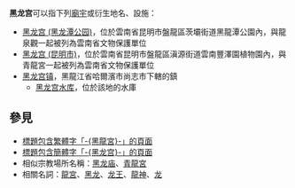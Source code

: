 '''黑龙宫'''可以指下列[[廟宇|廟宇]]或衍生地名、設施：
* [[黑龙宫_(黑龙潭公园)|黑龙宫 (黑龙潭公园)]]，位於雲南省昆明市盤龍區茨壩街道黑龍潭公園內，與龍泉觀一起被列為雲南省文物保護單位
* [[黑龙宫_(昆明市)|黑龙宫 (昆明市)]]，位於雲南省昆明市盤龍區滇源街道雲南豐澤園植物園內，與青龍宮一起被列為雲南省文物保護單位
* [[黑龙宫镇|黑龙宫镇]]，黑龍江省哈爾濱市尚志市下轄的鎮
** [[黑龙宫水库|黑龙宫水库]]，位於該地的水庫

== 參見 ==
* [[Special:Search/intitle:"黑龍宮"|標題包含繁體字「-{黑龍宮}-」的頁面]]
* [[Special:Search/intitle:"黑龙宫"|標題包含簡體字「-{黑龙宫}-」的頁面]]
* 相似宗教場所名稱：[[黑龙庙|黑龙庙]]、[[青龍宮|青龍宮]]
* 相關名詞：[[龍宮|龍宮]]、[[黑龙|黑龙]]、[[龙王|龙王]]、[[龍神|龍神]]、[[龙|龙]]

{{Disambiguation|Cat=三字廟宇消歧義|Heilonggong}}